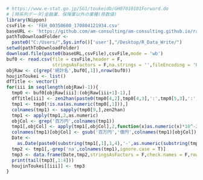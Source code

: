 ```r
# https://www.e-stat.go.jp/SG1/toukeidb/GH07010101Forward.do
# [時系列データ]金融業、保険業以外の業種(原数値)
library(Nippon)
csvFile <- 'FEH_00350600_170804121934.csv'
baseURL <- 'https://github.com/am-consulting/am-consulting.github.io/raw/master/csv/csvData/TSdata/'
pathToDownloadFolder <-
  paste0("C:/Users/",Sys.info()['user'],"/Desktop/R_Data_Write/")
setwd(pathToDownloadFolder)
download.file(paste0(baseURL,csvFile),csvFile,mode = 'wb')
buf0 <- read.csv(file = csvFile,header = F,
                 stringsAsFactors = F,na.strings = '',fileEncoding = 'UTF8')
objRaw <- c(grep('統計名',buf0[,1]),nrow(buf0))
houjinToukei <- list()
dfTitle <- vector()
for(iii in seq(length(objRaw)-1)){
  tmp0 <- buf0[objRaw[iii]:(objRaw[iii+1]-1),]
  dfTitle[iii] <- zen2han(paste0(tmp0[4,2],tmp0[4,3],':',tmp0[5,3],':',tmp0[6,3]))
  tmp1 <- tmp0[!is.na(as.numeric(tmp0[,1])),]
  colnames(tmp1) <- sapply(tmp0[9,],zen2han)
  tmp1 <- apply(tmp1,2,as.numeric)
  objCol <- grep('百万円',colnames(tmp1))
  tmp1[,objCol] <- apply(tmp1[,objCol],2,function(x)as.numeric(x)*10^-2)
  colnames(tmp1)[objCol] <- gsub('百万円','億円',colnames(tmp1)[objCol])
  Date <-
    as.Date(paste0(substring(tmp1[,1],1,4),'-',as.numeric(substring(tmp1[,1],5,5))*3,'-1'))
  tmp2 <- tmp1[,-grep('na',colnames(tmp1),ignore.case = T)]
  tmp3 <- data.frame(Date,tmp2,stringsAsFactors = F,check.names = F,row.names = NULL)
  print(tail(tmp3[,1:4]))
  houjinToukei[[iii]] <- tmp3
}
```
